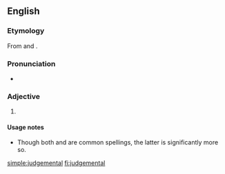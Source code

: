 ==English==

===Etymology===
From {{term|judgement}} and {{term|-al}}.

===Pronunciation===
* {{audio|En-us-judgemental.ogg|Audio (US)}}

===Adjective===
{{en-adj}}

# {{alternative spelling of|[[judgmental]]}}

====Usage notes====
* Though both {{term||judgemental}} and {{term|judgmental}} are common spellings, the latter is significantly more so.

[[simple:judgemental]]
[[fi:judgemental]]